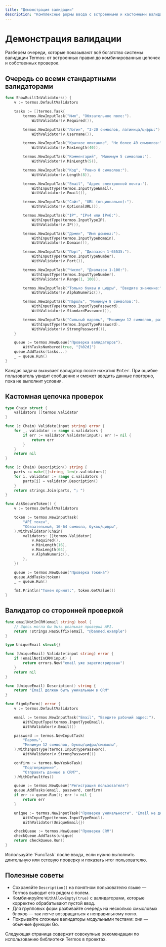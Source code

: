 ```yaml
---
title: "Демонстрация валидации"
description: "Комплексные формы ввода с встроенными и кастомными валидаторами"
---
```


# Демонстрация валидации

Разберём очереди, которые показывают всё богатство системы валидации Termos: от встроенных правил до комбинированных цепочек и собственных проверок.

## Очередь со всеми стандартными валидаторами

```go
func ShowBuiltInValidators() {
    v := termos.DefaultValidators

    tasks := []termos.Task{
        termos.NewInputTask("Имя", "Обязательное поле:").
            WithValidator(v.Required()),

        termos.NewInputTask("Логин", "3-20 символов, латиница/цифры:").
            WithValidator(v.Username()),

        termos.NewInputTask("Краткое описание", "Не более 40 символов:").
            WithValidator(v.MaxLength(40)),

        termos.NewInputTask("Комментарий", "Минимум 5 символов:").
            WithValidator(v.MinLength(5)),

        termos.NewInputTask("Код", "Ровно 8 символов:").
            WithValidator(v.Length(8)),

        termos.NewInputTask("Email", "Адрес электронной почты:").
            WithInputType(termos.InputTypeEmail).
            WithValidator(v.Email()),

        termos.NewInputTask("Сайт", "URL (опционально):").
            WithValidator(v.OptionalURL()),

        termos.NewInputTask("IP", "IPv4 или IPv6:").
            WithInputType(termos.InputTypeIP).
            WithValidator(v.IP()),

        termos.NewInputTask("Домен", "Имя домена:").
            WithInputType(termos.InputTypeDomain).
            WithValidator(v.Domain()),

        termos.NewInputTask("Порт", "Диапазон 1-65535:").
            WithInputType(termos.InputTypeNumber).
            WithValidator(v.Port()),

        termos.NewInputTask("Число", "Диапазон 1-100:").
            WithInputType(termos.InputTypeNumber).
            WithValidator(v.Range(1, 100)),

        termos.NewInputTask("Только буквы и цифры", "Введите значение:").
            WithValidator(v.AlphaNumeric()),

        termos.NewInputTask("Пароль", "Минимум 8 символов:").
            WithInputType(termos.InputTypePassword).
            WithValidator(v.StandardPassword()),

        termos.NewInputTask("Сильный пароль", "Минимум 12 символов, разные символы:").
            WithInputType(termos.InputTypePassword).
            WithValidator(v.StrongPassword()),
    }

    queue := termos.NewQueue("Проверка валидаторов").
        WithTasksNumbered(true, "[%02d]")
    queue.AddTasks(tasks...)
    _ = queue.Run()
}
```

<Info>
Каждая задача вызывает валидатор после нажатия <kbd>Enter</kbd>. При ошибке пользователь увидит сообщение и сможет вводить данные повторно, пока не выполнит условия.
</Info>

## Кастомная цепочка проверок

```go
type Chain struct {
    validators []termos.Validator
}

func (c Chain) Validate(input string) error {
    for _, validator := range c.validators {
        if err := validator.Validate(input); err != nil {
            return err
        }
    }
    return nil
}

func (c Chain) Description() string {
    parts := make([]string, len(c.validators))
    for i, validator := range c.validators {
        parts[i] = validator.Description()
    }
    return strings.Join(parts, "; ")
}

func AskSecureToken() {
    v := termos.DefaultValidators

    token := termos.NewInputTask(
        "API токен",
        "Обязательный, 16-64 символа, буквы/цифры",
    ).WithValidator(Chain{
        validators: []termos.Validator{
            v.Required(),
            v.MinLength(16),
            v.MaxLength(64),
            v.AlphaNumeric(),
        },
    })

    queue := termos.NewQueue("Проверка токена")
    queue.AddTasks(token)
    _ = queue.Run()

    fmt.Println("Токен принят:", token.GetValue())
}
```

## Валидатор со сторонней проверкой

```go
func emailNotInCRM(email string) bool {
    // Здесь могла бы быть реальная проверка API.
    return !strings.HasSuffix(email, "@banned.example")
}

type UniqueEmail struct{}

func (UniqueEmail) Validate(input string) error {
    if !emailNotInCRM(input) {
        return errors.New("email уже зарегистрирован")
    }
    return nil
}

func (UniqueEmail) Description() string {
    return "Email должен быть уникальным в CRM"
}

func SignUpForm() error {
    v := termos.DefaultValidators

    email := termos.NewInputTask("Email", "Введите рабочий адрес:").
        WithInputType(termos.InputTypeEmail).
        WithValidator(v.Email())

    password := termos.NewInputTask(
        "Пароль",
        "Минимум 12 символов, буквы/цифры/символы",
    ).WithInputType(termos.InputTypePassword).
        WithValidator(v.StrongPassword())

    confirm := termos.NewYesNoTask(
        "Подтверждение",
        "Отправить данные в CRM?",
    ).WithDefaultYes()

    queue := termos.NewQueue("Регистрация пользователя")
    queue.AddTasks(email, password, confirm)
    if err := queue.Run(); err != nil {
        return err
    }

    unique := termos.NewInputTask("Проверка уникальности", "Email не должен быть в CRM:").
        WithInputType(termos.InputTypeEmail).
        WithValidator(UniqueEmail{})

    checkQueue := termos.NewQueue("Проверка CRM")
    checkQueue.AddTasks(unique)
    return checkQueue.Run()
}
```

<Note>
Используйте `FuncTask` после ввода, если нужно выполнить длительную или сетевую проверку и показать итог пользователю.
</Note>

## Полезные советы

- Сохраняйте `Description()` на понятном пользователю языке — Termos выводит его рядом с полем.
- Комбинируйте `WithAllowEmpty(true)` с валидаторами, которые корректно обрабатывают пустой ввод.
- Для групповых форм разбивайте очередь на несколько смысловых блоков — так легче возвращаться к неправильному полю.
- Покрывайте сложные валидаторы модульными тестами: они — обычные функции Go.

Следующая страница содержит совокупные рекомендации по использованию библиотеки Termos в проектах.
